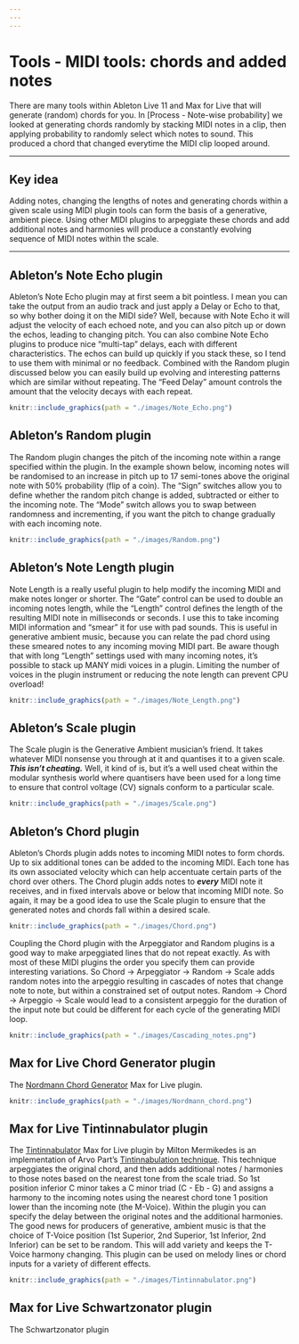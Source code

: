 ```yaml
---
---
---
```


# Tools - MIDI tools: chords and added notes

There are many tools within Ableton Live 11 and Max for Live that will generate (random) chords for you. In [Process - Note-wise probability] we looked at generating chords randomly by stacking MIDI notes in a clip, then applying probability to randomly select which notes to sound. This produced a chord that changed everytime the MIDI clip looped around.

------------------------------------------------------------------------

## Key idea {.unnumbered}

Adding notes, changing the lengths of notes and generating chords within a given scale using MIDI plugin tools can form the basis of a generative, ambient piece. Using other MIDI plugins to arpeggiate these chords and add additional notes and harmonies will produce a constantly evolving sequence of MIDI notes within the scale.

------------------------------------------------------------------------

## Ableton's Note Echo plugin

Ableton's Note Echo plugin may at first seem a bit pointless. I mean you can take the output from an audio track and just apply a Delay or Echo to that, so why bother doing it on the MIDI side? Well, because with Note Echo it will adjust the velocity of each echoed note, and you can also pitch up or down the echos, leading to changing pitch. You can also combine Note Echo plugins to produce nice "multi-tap" delays, each with different characteristics. The echos can build up quickly if you stack these, so I tend to use them with minimal or no feedback. Combined with the Random plugin discussed below you can easily build up evolving and interesting patterns which are similar without repeating. The "Feed Delay" amount controls the amount that the velocity decays with each repeat.

```r
knitr::include_graphics(path = "./images/Note_Echo.png")
```

## Ableton's Random plugin

The Random plugin changes the pitch of the incoming note within a range specified within the plugin. In the example shown below, incoming notes will be randomised to an increase in pitch up to 17 semi-tones above the original note with 50% probability (flip of a coin). The "Sign" switches allow you to define whether the random pitch change is added, subtracted or either to the incoming note. The "Mode" switch allows you to swap between randomness and incrementing, if you want the pitch to change gradually with each incoming note.

```r
knitr::include_graphics(path = "./images/Random.png")
```

## Ableton's Note Length plugin

Note Length is a really useful plugin to help modify the incoming MIDI and make notes longer or shorter. The "Gate" control can be used to double an incoming notes length, while the "Length" control defines the length of the resulting MIDI note in milliseconds or seconds. I use this to take incoming MIDI information and "smear" it for use with pad sounds. This is useful in generative ambient music, because you can relate the pad chord using these smeared notes to any incoming moving MIDI part. Be aware though that with long "Length" settings used with many incoming notes, it's possible to stack up MANY midi voices in a plugin. Limiting the number of voices in the plugin instrument or reducing the note length can prevent CPU overload!

```r
knitr::include_graphics(path = "./images/Note_Length.png")
```

## Ableton's Scale plugin

The Scale plugin is the Generative Ambient musician's friend. It takes whatever MIDI nonsense you through at it and quantises it to a given scale. ***This isn't cheating.*** Well, it kind of is, but it's a well used cheat within the modular synthesis world where quantisers have been used for a long time to ensure that control voltage (CV) signals conform to a particular scale.

```r
knitr::include_graphics(path = "./images/Scale.png")
```

## Ableton's Chord plugin

Ableton's Chords plugin adds notes to incoming MIDI notes to form chords. Up to six additional tones can be added to the incoming MIDI. Each tone has its own associated velocity which can help accentuate certain parts of the chord over others. The Chord plugin adds notes to ***every*** MIDI note it receives, and in fixed intervals above or below that incoming MIDI note. So again, it may be a good idea to use the Scale plugin to ensure that the generated notes and chords fall within a desired scale.

```r
knitr::include_graphics(path = "./images/Chord.png")
```

Coupling the Chord plugin with the Arpeggiator and Random plugins is a good way to make arpeggiated lines that do not repeat exactly. As with most of these MIDI plugins the order you specify them can provide interesting variations. So Chord -\> Arpeggiator -\> Random -\> Scale adds random notes into the arpeggio resulting in cascades of notes that change note to note, but within a constrained set of output notes. Random -\> Chord -\> Arpeggio -\> Scale would lead to a consistent arpeggio for the duration of the input note but could be different for each cycle of the generating MIDI loop.

```r
knitr::include_graphics(path = "./images/Cascading_notes.png")
```

## Max for Live Chord Generator plugin

The [Nordmann Chord Generator](https://maxforlive.com/library/device/917/chord-generator) Max for Live plugin.

```r
knitr::include_graphics(path = "./images/Nordmann_chord.png")
```

## Max for Live Tintinnabulator plugin

The [Tintinnabulator](https://maxforlive.com/library/device/7569/tintinnabulator) Max for Live plugin by Milton Mermikedes is an implementation of Arvo Part's [Tintinnabulation technique](https://en.wikipedia.org/wiki/Tintinnabuli). This technique arpeggiates the original chord, and then adds additional notes / harmonies to those notes based on the nearest tone from the scale triad. So 1st position inferior C minor takes a C minor triad (C - Eb - G) and assigns a harmony to the incoming notes using the nearest chord tone 1 position lower than the incoming note (the M-Voice). Within the plugin you can specify the delay between the original notes and the additional harmonies. The good news for producers of generative, ambient music is that the choice of T-Voice position (1st Superior, 2nd Superior, 1st Inferior, 2nd Inferior) can be set to be random. This will add variety and keeps the T-Voice harmony changing. This plugin can be used on melody lines or chord inputs for a variety of different effects.

```r
knitr::include_graphics(path = "./images/Tintinnabulator.png")
```

## Max for Live Schwartzonator plugin

The Schwartzonator plugin
